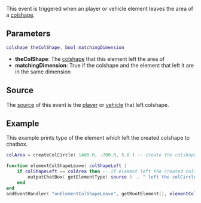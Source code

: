 
{{Server event}}
This event is triggered when an player or vehicle element leaves the area of a [[/colshape.md|colshape]].

==Parameters==
<syntaxhighlight lang="lua">
colshape theColShape, bool matchingDimension
</syntaxhighlight> 

*'''theColShape''': The [[/colshape.md|colshape]] that this element left the area of
*'''matchingDimension''': True if the colshape and the element that left it are in the same dimension

==Source==
The [[/event_system#Event_source.md|source]] of this event is the [[/player.md|player]] or [[/vehicle.md|vehicle]] that left colshape.

==Example== 
This example prints type of the element which left the created colshape to chatbox.
<syntaxhighlight lang="lua">
colArea = createColCircle( 1400.0, -700.0, 5.0 ) -- create the colshape

function elementColShapeLeave( colShapeLeft )
    if colShapeLeft == colArea then -- if element left the created colshape
        outputChatBox( getElementType( source ) .. " left the colCircle!" ) -- print the type of the element to chatbox
    end
end
addEventHandler( "onElementColShapeLeave", getRootElement(), elementColShapeLeave ) -- add a handler function for the event
</syntaxhighlight>

{{See also/Server event|Element events}}